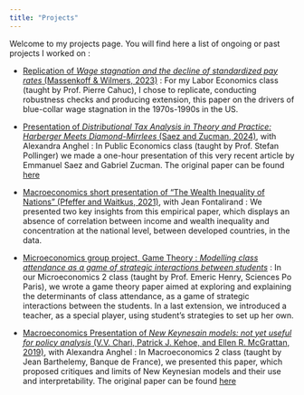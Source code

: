 ```yaml
---
title: "Projects"
--- 
```


Welcome to my projects page. You will find here a list of ongoing or past projects I worked on :

- [Replication of *Wage stagnation and the decline of standardized pay rates* (Massenkoff & Wilmers, 2023)](Replication_Massenkoff_and_Wilmers_2023.qmd) : For my Labor Economics class (taught by Prof. Pierre Cahuc), I chose to replicate, conducting robustness checks and producing extension, this paper on the drivers of blue-collar wage stagnation in the 1970s-1990s in the US. 

- [Presentation of *Distributional Tax Analysis in Theory and Practice: Harberger Meets Diamond-Mirrlees* (Saez and Zucman, 2024)](Presenttion_Saez_Zucman_2024), with Alexandra Anghel : In Public Economics class (taught by Prof. Stefan Pollinger) we made a one-hour presentation of this very recent article by Emmanuel Saez and Gabriel Zucman. The original paper can be found [here](https://eml.berkeley.edu/~saez//saez-zucmanNBER24incidence.pdf)

- [Macroeconomics short presentation of “The Wealth Inequality of Nations” (Pfeffer and Waitkus, 2021)](Pres_Macro), with Jean Fontalirand : We presented two key insights from this empirical paper, which displays an absence of correlation between income and wealth inequality and concentration at the national level, between developed countries, in the data. 

- [Microeconomics group project, Game Theory : *Modelling class attendance as a game of strategic
interactions between students*](Micro_Group_Project.pdf) : In our Microeconomics 2 class (taught by Prof. Emeric Henry, Sciences Po Paris), we wrote a game theory paper aimed at exploring and explaining the determinants of class attendance, as a game of strategic interactions between the students. In a last extension, we introduced a teacher, as a special player, using student's strategies to set up her own. 

- [Macroeconomics Presentation of *New Keynesain models: not yet useful for policy analysis* (V.V. Chari, Patrick J. Kehoe, and Ellen R. McGrattan, 2019)](Presentation_Chari_et_al.pdf), with Alexandra Anghel : In Macroeconomics 2 class (taught by Jean Barthelemy, Banque de France), we presented this paper, which proposed critiques and limits of New Keynesian models and their use and interpretability. The original paper can be found [here](https://www.aeaweb.org/articles?id=10.1257/mac.1.1.242)
